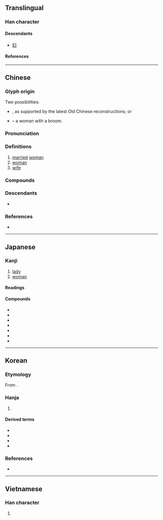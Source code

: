 {{also|妇}}
{{character info}}
{{character info|0x2F866}}
==Translingual==

===Han character===
{{Han char|rn=38|rad=女|as=08|sn=11|four=47427|canj=VSMB|ids=⿰女帚}}

====Descendants====
* [[妇]]

====References====
{{Han ref|kx=0265.140|dkj=06432|dj=0532.130|hdz=21062.060|uh=5A66|ud=23142|bh=B0FC|bd=45308}}
{{Han ref|uh=2F866}}

----

==Chinese==
{{zh-forms|s=妇}}

===Glyph origin===
{{Han etyl}}
Two possibilities:
* {{Han compound|女|帚|ls=psc|c1=s|c2=p|t1=woman}}, as supported by the latest Old Chinese reconstructions; or
* {{Han compound|女|帚|ls=ic|t1=woman|t2=broom}} – a woman with a broom.

===Pronunciation===
{{zh-pron
|m=fù
|m-s=fu4
|dg=фу3
|c=fu5,pou5
|c_note=fu5 - literary; pou5 - colloquial ({{zh-l|*新婦}})
|c-t=
|g=
|h=pfs=fu
|j=fu3
|mb=hū/bṳ̀
|mb_note=hū - literary; bṳ̀ - colloquial
|md=hô/bô
|md_note=hô - literary; bô - colloquial ({{zh-l|*新婦}})
|mn=xm,zz,tw:hū/qz:hǔ/xm,zz,tw:pū/qz:pǔ
|mn_note=hū/hǔ - literary; pū/pǔ - colloquial ({{zh-l|*新婦}})
|mn-t=hu6/bu6
|mn-t_note=hu6 - literary; bu6 - colloquial ({{zh-l|*新婦}})
|w=3vu
|x=
|mc=y
|oc=y
|cat=n
}}

===Definitions===
{{zh-hanzi}}

# [[married]] [[woman]]
# [[woman]]
# [[wife]]

===Compounds===
{{zh-der|慰安婦|三婆二婦|不守婦道|世婦|主婦|佳兒佳婦|使君有婦|偎妻靠婦|健婦|僕婦|兒媳婦兒|兩婦三妻|再作馮婦|冢婦|出婦|勇男蠢婦|匹夫匹婦|匹婦|又作馮婦|命婦|哲婦|單夫隻婦|外婦|大婦|大婦小妻|大媳婦|天婦羅|夫倡婦隨|夫唱婦隨|夫婦|夫婦合璧|夫婦和|夫婦好合|夫婦齊眉|妊婦|妒婦|妾婦|姒婦|姦夫淫婦|姪婦|娣婦|娶媳婦|娼婦|婦主中饋|婦人|婦人之仁|婦人家|婦人生鬚|婦人長舌|婦兄|婦功|婦奪夫權|婦女|婦女團體|婦女會|婦女病|婦女節|婦女運動|婦姑|婦姑勃谿|婦子|婦學|婦孺|婦孺皆知|婦家|婦容|婦寺|婦幼|婦弟|婦德|婦援會|婦產科|婦男|婦科|婦聯會|婦職|婦言|婦道|婦道人家|婦道家|媳婦|媳婦兒|嫠婦|嬪婦|孀婦|子婦|孕婦|孤兒寡婦|宗婦|家庭主婦|家庭婦女|家庭婦男|寡婦|小婦|小婦人|小媳婦|少女嫩婦|少婦|巧婦|巴寡婦清|庶婦|弟婦|弟媳婦|思婦|悍婦|情婦|惡婦|愚夫愚婦|懶婦|撾婦翁|新婦|新媳婦兒|有夫之婦|本婦|村婦|桑新婦|棄婦|樂婦|毛腳媳婦|河伯娶婦|淫婦|潑婦|潔婦|烈婦|爨婦|牽絲娶婦|產婦|盧家少婦|石婦|節婦|節婦坊|篣婦公|索婦|絲婦|義夫節婦|老婦|老婦人|老媳婦|職業婦女|良家婦女|荀粲熨婦|荊婦|蕩婦|謀及婦人|貞夫烈婦|貞婦|貴婦|農婦|醇酒婦人|醜婦|重作馮婦|長舌婦|養媳婦|馮婦|高齡產婦|黑寡婦|鼠婦}}

===Descendants===
* {{desctree|mkh-vie-pro|*-bəːʔ|bor=1|unc=1}}

===References===
* {{R:yue:Hanzi}}

{{zh-cat|Female family members}}

----

==Japanese==

===Kanji===
{{ja-kanji|grade=5|rs=女08}}

# [[lady]]
# [[woman]]

====Readings====
{{ja-readings
|goon=ぶ
|kanon=ふう
|kanyoon=ふ
|kun=おんな-<をんな-, つま-, よめ-
}}

====Compounds====
{{der-top|Compounds}}
* {{ja-r|婦%人|ふ%じん}}
* {{ja-r|慰%安%婦|い%あん%ふ}}
* {{ja-r|寡%婦|か%ふ}}
* {{ja-r|家%政%婦|か%せい%ふ}}
* {{ja-r|妊%婦|にん%ぷ}}
* {{ja-r|夫%婦|ふう%ふ}}
* {{ja-r|主%婦|しゅ%ふ}}
{{der-bottom}}

----

==Korean==

===Etymology===
From {{der|ko|ltc|-}} {{ltc-l|婦}}. {{hanja-hunmong|부〮|pwu|天倫#상31B}}

===Hanja===
{{ko-hanja-search}}
{{ko-hanja|아내|부}}

# {{hanja form of|부|married [[woman]]; [[lady]]; [[wife]]}}

====Derived terms====
{{der-top|Compounds}}
* {{ko-l|부부|夫婦}}
* {{ko-l|주부|主婦}}
* {{ko-l|매춘부|賣春婦}}
* {{ko-l|위안부|慰安婦}}
{{der-bottom}}

===References===
* {{R:hanjadoc|2284}}

----

==Vietnamese==

===Han character===
{{vi-readings|reading=phụ, vợ|rs=女08}}

# {{rfdef|vi|sort=女08}}
